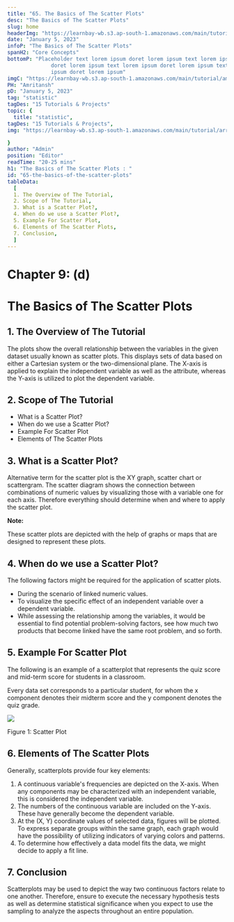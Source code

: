 ```yaml
---
title: "65. The Basics of The Scatter Plots"
desc: "The Basics of The Scatter Plots"
slug: home
headerImg: "https://learnbay-wb.s3.ap-south-1.amazonaws.com/main/tutorial/python.png"
date: "January 5, 2023"
infoP: "The Basics of The Scatter Plots"
spanH2: "Core Concepts"
bottomP: "Placeholder text lorem ipsum doret lorem ipsum text lorem ipsum
              doret lorem ipsum text lorem ipsum doret lorem ipsum text lorem
              ipsum doret lorem ipsum"
imgC: "https://learnbay-wb.s3.ap-south-1.amazonaws.com/main/tutorial/amritansh.png"
PH: "Amritansh"
pD: "January 5, 2023"
tag: "statistic"
tagDes: "15 Tutorials & Projects"
topic: {
  title: "statistic",
tagDes: "15 Tutorials & Projects",
img: "https://learnbay-wb.s3.ap-south-1.amazonaws.com/main/tutorial/arrow.png"

}
author: "Admin"
position: "Editor"
readTime: "20-25 mins"
h1: "The Basics of The Scatter Plots : "
id: "65-the-basics-of-the-scatter-plots"
tableData:
  [
  1. The Overview of The Tutorial, 
  2. Scope of The Tutorial,  
  3. What is a Scatter Plot?,  
  4. When do we use a Scatter Plot?,
  5. Example For Scatter Plot,
  6. Elements of The Scatter Plots,
  7. Conclusion,
  ]
---
```


# **Chapter 9: (d)**


# The Basics of The Scatter Plots


## 1. The Overview of The Tutorial

The plots show the overall relationship between the variables in the given dataset usually known as scatter plots. This displays sets of data based on either a Cartesian system or the two-dimensional plane. The X-axis is applied to explain the independent variable as well as the attribute, whereas the Y-axis is utilized to plot the dependent variable. 


## 2. Scope of The Tutorial



* What is a Scatter Plot?
* When do we use a Scatter Plot?
* Example For Scatter Plot
* Elements of The Scatter Plots


## 3. What is a Scatter Plot?

Alternative term for the scatter plot is the XY graph, scatter chart or scattergram. The scatter diagram shows the connection between combinations of numeric values by visualizing those with a variable one for each axis. Therefore everything should determine when and where to apply the scatter plot.


**Note:**

These scatter plots are depicted with the help of graphs or maps that are designed to represent these plots.


## 4. When do we use a Scatter Plot?

The following factors might be required for the application of scatter plots.



* During the scenario of linked numeric values.
* To visualize the specific effect of an independent variable over a dependent variable.
* While assessing the relationship among the variables, it would be essential to find potential problem-solving factors, see how much two products that become linked have the same root problem, and so forth.


## 5. Example For Scatter Plot

The following is an example of a scatterplot that represents the quiz score and mid-term score for students in a classroom.

Every data set corresponds to a particular student, for whom the x component denotes their midterm score and the y component denotes the quiz grade.


<img src="https://learnbay-wb.s3.ap-south-1.amazonaws.com/main/tutorial/statistics/Scatter+plot.jpg"></img>



Figure 1: Scatter Plot


## 6. Elements of The Scatter Plots

Generally, scatterplots provide four key elements:



1. A continuous variable's frequencies are depicted on the X-axis. When any components may be characterized with an independent variable, this is considered the independent variable.
2. The numbers of the continuous variable are included on the Y-axis. These have generally become the dependent variable.
3. At the (X, Y) coordinate values of selected data, figures will be plotted. To express separate groups within the same graph, each graph would have the possibility of utilizing indicators of varying colors and patterns.
4. To determine how effectively a data model fits the data, we might decide to apply a fit line.


## 7. Conclusion

Scatterplots may be used to depict the way two continuous factors relate to one another. Therefore, ensure to execute the necessary hypothesis tests as well as determine statistical significance when you expect to use the sampling to analyze the aspects throughout an entire population.